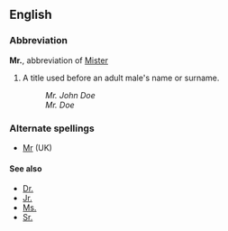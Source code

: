 ==English==
===Abbreviation===
'''Mr.''', abbreviation of [[Mister]]
# A title used before an adult male's name or surname.
#:''Mr. John Doe''
#:''Mr. Doe''

===Alternate spellings===
*[[Mr]] (UK)

====See also====
*[[Dr.]]
*[[Jr.]]
*[[Ms.]]
*[[Sr.]]